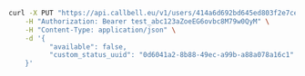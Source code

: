 ```bash
curl -X PUT "https://api.callbell.eu/v1/users/414a6d692bd645ed803f2e7ce360d4c8/status" \
    -H "Authorization: Bearer test_abc123aZoeEG6ovbc8M79w0QyM" \
    -H "Content-Type: application/json" \
    -d '{
          "available": false,
          "custom_status_uuid": "0d6041a2-8b88-49ec-a99b-a88a078a16c1"
    }'
```
